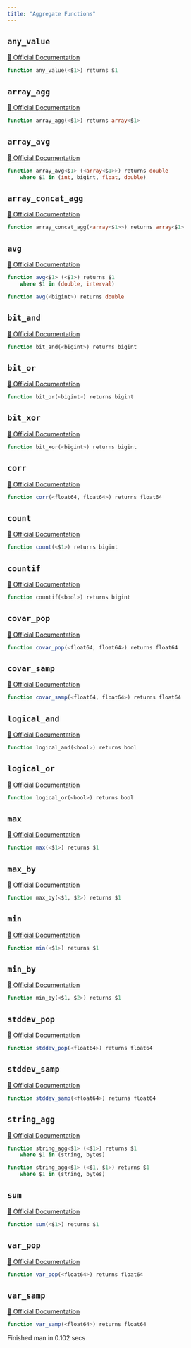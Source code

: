 ```yaml
---
title: "Aggregate Functions"
---
```


## `any_value`
[🔗 Official Documentation](https://cloud.google.com/bigquery/docs/reference/standard-sql/aggregate_functions#any_value)

```sql
function any_value(<$1>) returns $1
```


## `array_agg`
[🔗 Official Documentation](https://cloud.google.com/bigquery/docs/reference/standard-sql/aggregate_functions#array_agg)

```sql
function array_agg(<$1>) returns array<$1>
```


## `array_avg`
[🔗 Official Documentation]()

```sql
function array_avg<$1> (<array<$1>>) returns double
	where $1 in (int, bigint, float, double)
```


## `array_concat_agg`
[🔗 Official Documentation](https://cloud.google.com/bigquery/docs/reference/standard-sql/aggregate_functions#array_concat_agg)

```sql
function array_concat_agg(<array<$1>>) returns array<$1>
```


## `avg`
[🔗 Official Documentation](https://cloud.google.com/bigquery/docs/reference/standard-sql/aggregate_functions#avg)

```sql
function avg<$1> (<$1>) returns $1
	where $1 in (double, interval)
```


```sql
function avg(<bigint>) returns double
```


## `bit_and`
[🔗 Official Documentation](https://cloud.google.com/bigquery/docs/reference/standard-sql/aggregate_functions#bit_and)

```sql
function bit_and(<bigint>) returns bigint
```


## `bit_or`
[🔗 Official Documentation](https://cloud.google.com/bigquery/docs/reference/standard-sql/aggregate_functions#bit_or)

```sql
function bit_or(<bigint>) returns bigint
```


## `bit_xor`
[🔗 Official Documentation](https://cloud.google.com/bigquery/docs/reference/standard-sql/aggregate_functions#bit_xor)

```sql
function bit_xor(<bigint>) returns bigint
```


## `corr`
[🔗 Official Documentation](https://cloud.google.com/bigquery/docs/reference/standard-sql/statistical_aggregate_functions#corr)

```sql
function corr(<float64, float64>) returns float64
```


## `count`
[🔗 Official Documentation](https://cloud.google.com/bigquery/docs/reference/standard-sql/aggregate_functions#count)

```sql
function count(<$1>) returns bigint
```


## `countif`
[🔗 Official Documentation](https://cloud.google.com/bigquery/docs/reference/standard-sql/aggregate_functions#countif)

```sql
function countif(<bool>) returns bigint
```


## `covar_pop`
[🔗 Official Documentation](https://cloud.google.com/bigquery/docs/reference/standard-sql/statistical_aggregate_functions#covar_pop)

```sql
function covar_pop(<float64, float64>) returns float64
```


## `covar_samp`
[🔗 Official Documentation](https://cloud.google.com/bigquery/docs/reference/standard-sql/statistical_aggregate_functions#covar_samp)

```sql
function covar_samp(<float64, float64>) returns float64
```


## `logical_and`
[🔗 Official Documentation](https://cloud.google.com/bigquery/docs/reference/standard-sql/aggregate_functions#logical_and)

```sql
function logical_and(<bool>) returns bool
```


## `logical_or`
[🔗 Official Documentation](https://cloud.google.com/bigquery/docs/reference/standard-sql/aggregate_functions#logical_or)

```sql
function logical_or(<bool>) returns bool
```


## `max`
[🔗 Official Documentation](https://cloud.google.com/bigquery/docs/reference/standard-sql/aggregate_functions#max)

```sql
function max(<$1>) returns $1
```


## `max_by`
[🔗 Official Documentation](https://cloud.google.com/bigquery/docs/reference/standard-sql/aggregate_functions#max_by)

```sql
function max_by(<$1, $2>) returns $1
```


## `min`
[🔗 Official Documentation](https://cloud.google.com/bigquery/docs/reference/standard-sql/aggregate_functions#min)

```sql
function min(<$1>) returns $1
```


## `min_by`
[🔗 Official Documentation](https://cloud.google.com/bigquery/docs/reference/standard-sql/aggregate_functions#min_by)

```sql
function min_by(<$1, $2>) returns $1
```


## `stddev_pop`
[🔗 Official Documentation](https://cloud.google.com/bigquery/docs/reference/standard-sql/statistical_aggregate_functions#stddev_pop)

```sql
function stddev_pop(<float64>) returns float64
```


## `stddev_samp`
[🔗 Official Documentation](https://cloud.google.com/bigquery/docs/reference/standard-sql/statistical_aggregate_functions#stddev_samp)

```sql
function stddev_samp(<float64>) returns float64
```


## `string_agg`
[🔗 Official Documentation](https://cloud.google.com/bigquery/docs/reference/standard-sql/aggregate_functions#string_agg)

```sql
function string_agg<$1> (<$1>) returns $1
	where $1 in (string, bytes)
```


```sql
function string_agg<$1> (<$1, $1>) returns $1
	where $1 in (string, bytes)
```


## `sum`
[🔗 Official Documentation](https://cloud.google.com/bigquery/docs/reference/standard-sql/aggregate_functions#sum)

```sql
function sum(<$1>) returns $1
```


## `var_pop`
[🔗 Official Documentation](https://cloud.google.com/bigquery/docs/reference/standard-sql/statistical_aggregate_functions#var_pop)

```sql
function var_pop(<float64>) returns float64
```


## `var_samp`
[🔗 Official Documentation](https://cloud.google.com/bigquery/docs/reference/standard-sql/statistical_aggregate_functions#var_samp)

```sql
function var_samp(<float64>) returns float64
```


   Finished man in 0.102 secs

